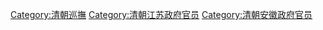[[Category:清朝巡撫|Category:清朝巡撫]]
[[Category:清朝江苏政府官员|Category:清朝江苏政府官员]]
[[Category:清朝安徽政府官员|Category:清朝安徽政府官员]]